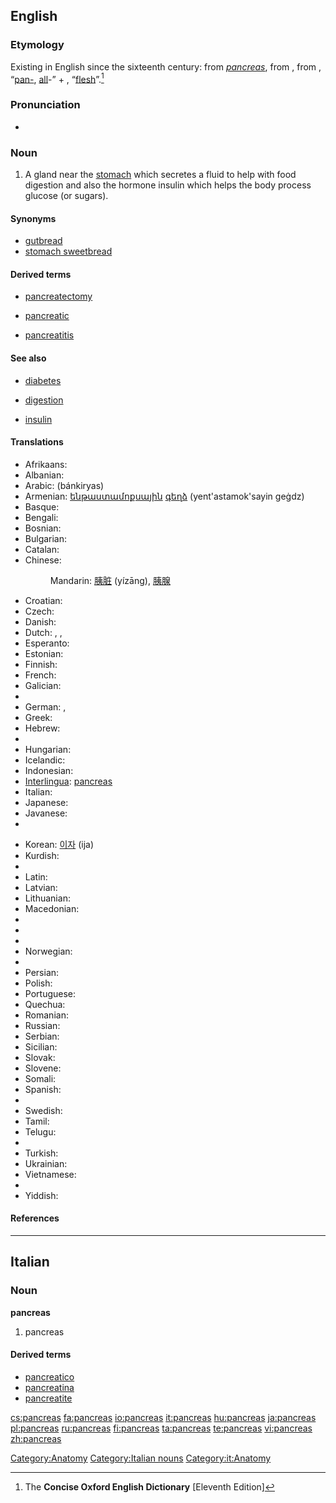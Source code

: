 {{also|pancréas|páncreas}}
==English==

===Etymology===
Existing in English since the sixteenth century: from {{etyl|la}} ''[[#Latin|pancreas]]'', from {{etyl|grc}} '''{{polytonic|[[πάγκρεας]]}}''' {{italbrac|pankreas}}, from '''{{polytonic|[[παν-]]}}''' {{italbrac|pan-}}, “[[pan-#English|pan-]], [[all#English|all]]-” + '''{{polytonic|[[κρέας]]}}''' {{italbrac|kreas}}, “[[flesh]]”.<ref name="COED-etym">The '''Concise Oxford English Dictionary''' [Eleventh Edition]</ref>

===Pronunciation===
* {{a|UK}} {{IPA|/ˈpæŋkɹɪəs/}}

===Noun===
{{en-noun|pancreases|pl2=pancreata}}

# {{anatomy}} A gland near the [[stomach]] which secretes a fluid to help with food digestion and also the hormone insulin which helps the body process glucose (or sugars).

====Synonyms====
* [[gutbread]]
* [[stomach sweetbread]]

====Derived terms====
{{rel-top3|Derived terms}}
* [[pancreatectomy]]
{{rel-mid3}}
* [[pancreatic]]
{{rel-mid3}}
* [[pancreatitis]]
{{rel-bottom}}

====See also====
{{rel-top|See also}}
* [[diabetes]]
{{rel-mid3}}
* [[digestion]]
{{rel-mid3}}
* [[insulin]]
{{rel-bottom}}

====Translations====
{{trans-top|gland near the stomach}}
* Afrikaans: {{t|af|pankreas}}
* Albanian: {{t|sq|pankreasi}}
* Arabic: {{Arab|[[بنكرياس]]}} (bánkiryas) {{m}}
* Armenian: [[ենթաստամոքսային]] [[գեղձ]] (yent'astamok'sayin geġdz)
* Basque: {{t|eu|pankrea}}
* Bengali: {{t|bn|অগ্ন্যাশয়}}
* Bosnian: {{t|bs|gušterača|f}}
* Bulgarian: {{t|bg|панкреас|m}}
* Catalan: {{t|ca|pàncrees}}
* Chinese:
*: Mandarin: [[胰脏]] (yízāng), [[胰腺]] {{italbrac|yíxiàn}}
* Croatian: {{t|hr|gušterača|f}}
* Czech: {{t|cs|slinivka břišní člověka|f}}
* Danish: {{t|da|bugspytkirtel|c}}
* Dutch: {{t|nl|alvleesklier}}, {{t|nl|buikspeekselklier}}, {{t|nl|pancreas}}
* Esperanto: {{t|eo|pankreato}}
* Estonian: {{t|et|kõhunääre}}
* Finnish: {{t|fi|haima}}
* French: {{t|fr|pancréas|m}}
* Galician: {{t|gl|páncreas|m}}
* {{trreq|Georgian}}
* German: {{t|de|Bauchspeicheldrüse|f}}, {{t|de|Pankreas|n}}
* Greek: {{t|el|πάγκρεας|tr=páŋkreas|n}}
* Hebrew: {{t|he|לבלב}}
* {{trreq|Hindi}}
* Hungarian: {{t|hu|hasnyálmirigy}}
* Icelandic: {{t|is|bris}}
* Indonesian: {{t|id|pankreas}}
* [[Interlingua]]: [[#Interlingua|pancreas]]
* Italian: {{t|it|pancreas|m}}
* Japanese: {{t|ja|膵臓|tr=すいぞう, suizō}}
* Javanese: {{tø|jv|pankreas}}
* {{trreq|Khmer}}
{{trans-mid}}
* Korean: [[이자]] (ija)
* Kurdish: {{t|ku|pankreas}}
* {{trreq|Lao}}
* Latin: {{t|la|pancreas}}
* Latvian: {{t|lv|aizkuņģa dziedzeris}}
* Lithuanian: {{t|lt|kasa}}
* Macedonian: {{t|mk|панкреас|m}}
* {{trreq|Maltese}}
* {{trreq|Maori}}
* {{trreq|Mongolian}}
* Norwegian: {{t|no|bukspyttkjertel|m}}
* {{trreq|Old English}}
* Persian: {{fa-Arab|[[لوزالمعده]]}}
* Polish: {{t|pl|trzustka|f}}
* Portuguese: {{t|pt|pâncreas|m}}
* Quechua: {{t|qu|suyk'upin}}
* Romanian: {{t|ro|pancreas}}
* Russian: {{t|ru|поджелудочная железа|tr=podželúdočnaja železá|f}}
* Serbian: {{t|sr|гуштерача|f}}
* Sicilian: {{tø|scn|pancreas}}
* Slovak: {{t|sk|podžalúdková žľaza|f}}
* Slovene: {{t|sl|trebušna slinavka|f}}
* Somali: {{tø|so|ganac}}
* Spanish: {{t|es|páncreas|m}}
* {{trreq|Swahili}}
* Swedish: {{t|sv|bukspottkörtel|c}}
* Tamil: {{t|ta|கணையம்}}
* Telugu: {{t|te|క్లోమము}}
* {{trreq|Thai}}
* Turkish: {{t|tr|pankreas}}
* Ukrainian: {{t|uk|підшлункова залоза|f}}
* Vietnamese: {{t|vi|tụy}}
* {{trreq|Welsh}}
* Yiddish: {{t-|yi|קישקע|tr=kishke|f}}
{{trans-bottom}}

====References====
<references/>

[[Category:Anatomy]]

----

==Italian==

===Noun===
'''pancreas''' {{m}} {{inv}}

# pancreas

====Derived terms====
* [[pancreatico]]
* [[pancreatina]]
* [[pancreatite]]

[[Category:Italian nouns]]
[[Category:it:Anatomy]]

[[cs:pancreas]]
[[fa:pancreas]]
[[io:pancreas]]
[[it:pancreas]]
[[hu:pancreas]]
[[ja:pancreas]]
[[pl:pancreas]]
[[ru:pancreas]]
[[fi:pancreas]]
[[ta:pancreas]]
[[te:pancreas]]
[[vi:pancreas]]
[[zh:pancreas]]